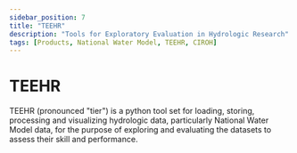 ```yaml
---
sidebar_position: 7
title: "TEEHR"
description: "Tools for Exploratory Evaluation in Hydrologic Research"
tags: [Products, National Water Model, TEEHR, CIROH]
---
```


# TEEHR

TEEHR (pronounced "tier") is a python tool set for loading, storing, processing and visualizing hydrologic data, particularly National Water Model data, for the purpose of exploring and evaluating the datasets to assess their skill and performance.

 
<GitHubReadme username="RTIInternational" repo="teehr"/>

